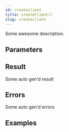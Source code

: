 ```yaml
---
id: createclient
title: createClient()
slug: createclient
---
```



Some awesome description.




## Parameters







## Result

Some auto gen'd result

## Errors

Some auto gen'd errors

## Examples